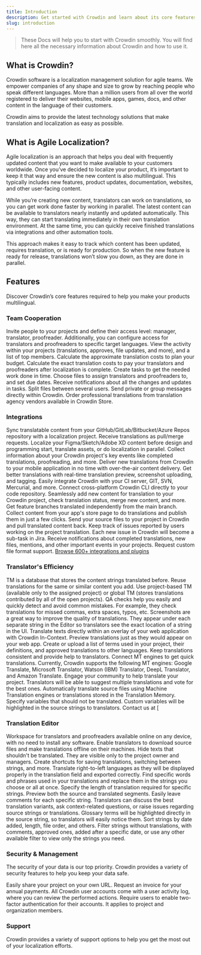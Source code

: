 ```yaml
---
title: Introduction
description: Get started with Crowdin and learn about its core features
slug: introduction
---
```



> These Docs will help you to start with Crowdin smoothly. You will find here all the necessary information about Crowdin and how to use it.

## What is Crowdin?

Crowdin software is a localization management solution for agile teams. We empower companies of any shape and size to grow by reaching people who speak different languages. More than a million users from all over the world registered to deliver their websites, mobile apps, games, docs, and other content in the language of their customers.

Crowdin aims to provide the latest technology solutions that make translation and localization as easy as possible.

## What is Agile Localization?

Agile localization is an approach that helps you deal with frequently updated content that you want to make available to your customers worldwide. Once you’ve decided to localize your product, it’s important to keep it that way and ensure the new content is also multilingual. This typically includes new features, product updates, documentation, websites, and other user-facing content.

While you’re creating new content, translators can work on translations, so you can get work done faster by working in parallel. The latest content can be available to translators nearly instantly and updated automatically. This way, they can start translating immediately in their own translation environment. At the same time, you can quickly receive finished translations via integrations and other automation tools.

This approach makes it easy to track which content has been updated, requires translation, or is ready for production. So when the new feature is ready for release, translations won’t slow you down, as they are done in parallel.

## Features

Discover Crowdin’s core features required to help you make your products multilingual.

### Team Cooperation

<CardGrid stagger>
  <Card title="Invite users">
    Invite people to your projects and define their access level: manager, translator, proofreader. Additionally, you can configure access for translators and proofreaders to specific target languages.
  </Card>
  <Card title="Basic reports">
    View the activity within your projects (translations, approves, file updates, and more), and a list of top members.
  </Card>
  <Card title="Advanced reports">
    Calculate the approximate translation costs to plan your budget. Calculate the exact translation costs to pay your translators and proofreaders after localization is complete.
  </Card>
  <Card title="Tasks">
    Create tasks to get the needed work done in time. Choose files to assign translators and proofreaders to, and set due dates. Receive notifications about all the changes and updates in tasks. Split files between several users.
  </Card>
  <Card title="Messages">
    Send private or group messages directly within Crowdin.
  </Card>
  <Card title="Translation vendor store">
    Order professional translations from translation agency vendors available in Crowdin Store.
  </Card>
</CardGrid>

### Integrations

<CardGrid stagger>
  <Card title="VCS">
    Sync translatable content from your GitHub/GitLab/Bitbucket/Azure Repos repository with a localization project. Receive translations as pull/merge requests.
  </Card>
  <Card title="Design">
    Localize your Figma/Sketch/Adobe XD content before design and programming start, translate assets, or do localization in parallel.
  </Card>
  <Card title="Webhooks">
    Collect information about your Crowdin project's key events like completed translations, proofreading, and more.
  </Card>
  <Card title="Mobile SDK">
    Deliver new translations from Crowdin to your mobile application in no time with over-the-air content delivery. Get better translations with real-time translation preview, screenshot uploading, and tagging.
  </Card>
  <Card title="CLI">
    Easily integrate Crowdin with your CI server, GIT, SVN, Mercurial, and more. Connect cross-platform Crowdin CLI directly to your code repository.
  </Card>
  <Card title="API">
    Seamlessly add new content for translation to your Crowdin project, check translation status, merge new content, and more.
  </Card>
  <Card title="Branches">
    Get feature branches translated independently from the main branch.
  </Card>
  <Card title="Google Play">
    Collect content from your app's store page to do translations and publish them in just a few clicks.
  </Card>
  <Card title="Android Studio/VS Code">
    Send your source files to your project in Crowdin and pull translated content back.
  </Card>
  <Card title="Jira Software">
    Keep track of issues reported by users working on the project translation. Each new issue in Crowdin will become a sub-task in Jira.
  </Card>
  <Card title="Slack">
    Receive notifications about completed translations, new files, mentions, and other important events in your projects.
  </Card>
  <Card title="Custom file formats">
    Request custom file format support.
  </Card>
  <Card title="And more">
    <a href="https://store.crowdin.com" target="_blank">Browse 600+ integrations and plugins</a>
  </Card>
</CardGrid>

### Translator's Efficiency

<CardGrid stagger>
  <Card title="Translation Memory (TM)">
    TM is a database that stores the content strings translated before. Reuse translations for the same or similar content you add. Use project-based TM (available only to the assigned project) or global TM (stores translations contributed by all of the open projects).
  </Card>
  <Card title="QA checks">
    QA checks help you easily and quickly detect and avoid common mistakes. For example, they check translations for missed commas, extra spaces, typos, etc.
  </Card>
  <Card title="Screenshots">
    Screenshots are a great way to improve the quality of translations. They appear under each separate string in the Editor so translators see the exact location of a string in the UI.
  </Card>
  <Card title="In-Context Visual Editor">
    Translate texts directly within an overlay of your web application with Crowdin In-Context. Preview translations just as they would appear on your web app.
  </Card>
  <Card title="Glossary">
    Create or upload a list of terms used in your project, their definitions, and approved translations to other languages. Keep translations consistent and provide help to translators.
  </Card>
  <Card title="Machine Translations">
    Connect MT engines to get quick translations. Currently, Crowdin supports the following MT engines: Google Translate, Microsoft Translator, Watson (IBM) Translator, DeepL Translator, and Amazon Translate.
  </Card>
  <Card title="Crowdsourcing">
    Engage your community to help translate your project. Translators will be able to suggest multiple translations and vote for the best ones.
  </Card>
  <Card title="Pre-translation">
    Automatically translate source files using Machine Translation engines or translations stored in the Translation Memory.
  </Card>
  <Card title="Custom Variables">
    Specify variables that should not be translated. Custom variables will be highlighted in the source strings to translators. Contact us at [
  </Card>
</CardGrid>

### Translation Editor

<CardGrid stagger>
  <Card title="Online Editor">
    Workspace for translators and proofreaders available online on any device, with no need to install any software.
  </Card>
  <Card title="Offline translation">
    Enable translators to download source files and make translations offline on their machines.
  </Card>
  <Card title="Hidden text">
    Hide texts that shouldn't be translated. They are visible only to the project owner and managers.
  </Card>
  <Card title="Customizable keyboard shortcuts">
    Create shortcuts for saving translations, switching between strings, and more.
  </Card>
  <Card title="Support for right-to-left languages">
    Translate right-to-left languages as they will be displayed properly in the translation field and exported correctly.
  </Card>
  <Card title="Search and replace">
    Find specific words and phrases used in your translations and replace them in the strings you choose or all at once.
  </Card>
  <Card title="Control over the length of the target segment">
    Specify the length of translation required for specific strings.
  </Card>
  <Card title="Preview for over 40 file formats">
    Preview both the source and translated segments.
  </Card>
  <Card title="Comments and issues">
    Easily leave comments for each specific string. Translators can discuss the best translation variants, ask context-related questions, or raise issues regarding source strings or translations.
  </Card>
  <Card title="Glossary highlight">
    Glossary terms will be highlighted directly in the source string, so translators will easily notice them.
  </Card>
  <Card title="Filtering options">
    Sort strings by date added, length, file order, and others. Filter strings without translations, with comments, approved ones, added after a specific date, or use any other available filter to view only the strings you need.
  </Card>
</CardGrid>

### Security & Management

The security of your data is our top priority. Crowdin provides a variety of security features to help you keep your data safe.

<CardGrid stagger>
  <Card title="Custom domain name">
    Easily share your project on your own URL.
  </Card>
  <Card title="Invoice billing">
    Request an invoice for your annual payments.
  </Card>
  <Card title="Security log">
    All Crowdin user accounts come with a user activity log, where you can review the performed actions.
  </Card>
  <Card title="Required two-factor authentication">
    Require users to enable two-factor authentication for their accounts. It applies to project and organization members.
  </Card>
</CardGrid>

### Support

Crowdin provides a variety of support options to help you get the most out of your localization efforts.

<CardGrid>
  <LinkCard
    title="Community Forum"
    description="Join the Crowdin Community Forum to discuss or browse the existing topics."
    href="https://community.crowdin.com/"
  />
  <LinkCard
    title="Email and chat support"
    description="Need help finding the answers in our Knowledge Base? Get in touch with us!"
    href="https://crowdin.com/contacts"
  />
  <LinkCard
    title="Crowdin Resources"
    description="Get industry insights, practical tips, and draw inspiration. We prepared webinars, e-books, and other content for you."
    href="https://crowdin.com/localization-best-practices"
  />
  <LinkCard
    title="Feature Request"
    description="Have an idea for a new feature or improvement? Share it with us!"
    href="https://crowdin.com/feature-request"
  />
</CardGrid>

<LinkCard
  title="Additional Support Services"
  description="Need help with translations, project setup, or other services? Check out our additional support services."
  href="/additional-support-services/"
/>

